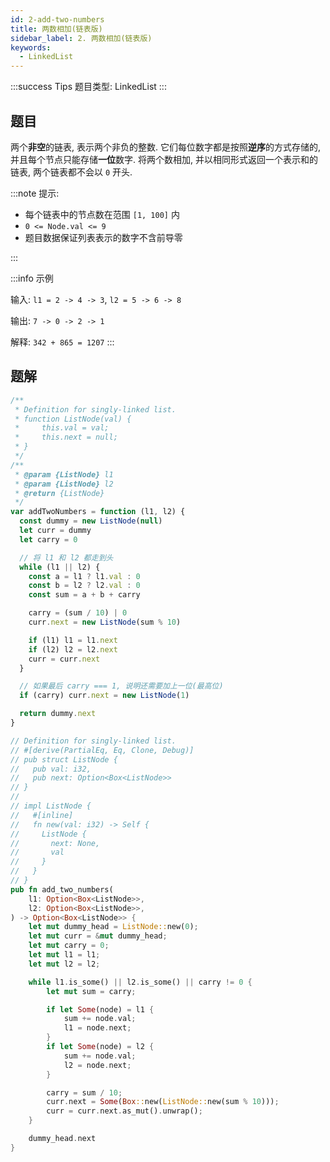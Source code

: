 ```yaml
---
id: 2-add-two-numbers
title: 两数相加(链表版)
sidebar_label: 2. 两数相加(链表版)
keywords:
  - LinkedList
---
```


:::success Tips
题目类型: LinkedList
:::

## 题目

两个**非空**的链表, 表示两个非负的整数. 它们每位数字都是按照**逆序**的方式存储的, 并且每个节点只能存储**一位**数字. 将两个数相加, 并以相同形式返回一个表示和的链表, 两个链表都不会以 `0` 开头.

:::note 提示:

- 每个链表中的节点数在范围 `[1, 100]` 内
- `0 <= Node.val <= 9`
- 题目数据保证列表表示的数字不含前导零

:::

:::info 示例

输入: `l1 = 2 -> 4 -> 3`, `l2 = 5 -> 6 -> 8`

输出: `7 -> 0 -> 2 -> 1`

解释: `342 + 865 = 1207`
:::

## 题解


<Tabs>
  <TabItem value="JavaScript" label="JavaScript" default>

```ts
/**
 * Definition for singly-linked list.
 * function ListNode(val) {
 *     this.val = val;
 *     this.next = null;
 * }
 */
/**
 * @param {ListNode} l1
 * @param {ListNode} l2
 * @return {ListNode}
 */
var addTwoNumbers = function (l1, l2) {
  const dummy = new ListNode(null)
  let curr = dummy
  let carry = 0

  // 将 l1 和 l2 都走到头
  while (l1 || l2) {
    const a = l1 ? l1.val : 0
    const b = l2 ? l2.val : 0
    const sum = a + b + carry

    carry = (sum / 10) | 0
    curr.next = new ListNode(sum % 10)

    if (l1) l1 = l1.next
    if (l2) l2 = l2.next
    curr = curr.next
  }

  // 如果最后 carry === 1, 说明还需要加上一位(最高位)
  if (carry) curr.next = new ListNode(1)

  return dummy.next
}
```

</TabItem>

<TabItem value="Rust" label="Rust">

```rust
// Definition for singly-linked list.
// #[derive(PartialEq, Eq, Clone, Debug)]
// pub struct ListNode {
//   pub val: i32,
//   pub next: Option<Box<ListNode>>
// }
//
// impl ListNode {
//   #[inline]
//   fn new(val: i32) -> Self {
//     ListNode {
//       next: None,
//       val
//     }
//   }
// }
pub fn add_two_numbers(
    l1: Option<Box<ListNode>>,
    l2: Option<Box<ListNode>>,
) -> Option<Box<ListNode>> {
    let mut dummy_head = ListNode::new(0);
    let mut curr = &mut dummy_head;
    let mut carry = 0;
    let mut l1 = l1;
    let mut l2 = l2;

    while l1.is_some() || l2.is_some() || carry != 0 {
        let mut sum = carry;

        if let Some(node) = l1 {
            sum += node.val;
            l1 = node.next;
        }
        if let Some(node) = l2 {
            sum += node.val;
            l2 = node.next;
        }

        carry = sum / 10;
        curr.next = Some(Box::new(ListNode::new(sum % 10)));
        curr = curr.next.as_mut().unwrap();
    }

    dummy_head.next
}
```

</TabItem>
</Tabs>
